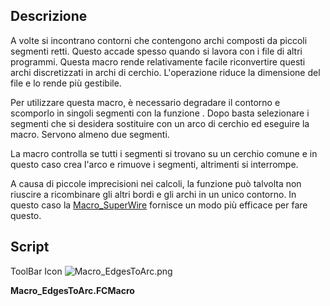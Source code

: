<languages/>
{{Macro/it
|Name=EdgesToArc
|Translate=Da Segmento a Arco
|Icon=Macro_EdgesToArc.png
|Description=Sostituisce, se possibile, i segmenti selezionati con un arco di cerchio. Utile per il ripristino di archi discretizzati.
|Author=Jreinhardt
|Version=1.0
|Date=2014-01-02
|FCVersion=Tutte versione
|Download=[https://wiki.freecad.org/images/6/65/Macro_EdgesToArc.png ToolBar Icon]
|SeeAlso=[[Macro_SuperWire/it|Macro SuperWire]]
}}

==Descrizione==
A volte si incontrano contorni che contengono archi composti da piccoli segmenti retti. Questo accade spesso quando si lavora con i file di altri programmi. Questa macro rende relativamente facile riconvertire questi archi discretizzati in archi di cerchio. L'operazione riduce la dimensione del file e lo rende più gestibile.

Per utilizzare questa macro, è necessario degradare il contorno e scomporlo in singoli segmenti con la funzione {{KEY|[[Image:Draft_Downgrade.svg|16px]] [[Draft Downgrade/it|Draft Downgrade]]}}. Dopo basta selezionare i segmenti che si desidera sostituire con un arco di cerchio ed eseguire la macro. Servono almeno due segmenti.

La macro controlla se tutti i segmenti si trovano su un cerchio comune e in questo caso crea l'arco e rimuove i segmenti, altrimenti si interrompe.

A causa di piccole imprecisioni nei calcoli, la funzione {{KEY|[[Image:Draft_Upgrade.svg|16px]] [[Draft Upgrade/it|Draft Upgrade]]}} può talvolta non riuscire a ricombinare gli altri bordi e gli archi in un unico contorno. In questo caso la [[Macro_SuperWire/it|Macro_SuperWire]] fornisce un modo più efficace per fare questo.

==Script==

ToolBar Icon [[Image:Macro_EdgesToArc.png]]

'''Macro_EdgesToArc.FCMacro'''

{{MacroCode|code=

import Draft
import FreeCADGui, FreeCAD
from FreeCAD import Base, Console
from math import atan2, pi, fabs

#This macro replaces a number of edges approximating a circular arc by a proper circular arc.
#It might be necessary to use the superwire macro to recombine the edges back to a wire, because of small errors in the calculations.

sel = FreeCADGui.Selection.getSelection()
if len(sel) < 2:
    Console.PrintError("Too few edges are selected\n")
edges = [s.Shape for s in sel]

start_vertices = []
end_vertices = []
for edge in edges:
    start_vertices.append(edge.Vertexes[0].Point)
    end_vertices.append(edge.Vertexes[1].Point)
vertices = start_vertices + end_vertices

start,end,middle = None,None,None

#find start and end points
for edge in edges:
    is_start = True
    is_end = True
    for point in end_vertices:
        if edge.Vertexes[0].Point.distanceToPoint(point) < 1e-8:
            is_start = False

    for point in start_vertices:
        if edge.Vertexes[1].Point.distanceToPoint(point) < 1e-8:
            is_end = False
    if is_start:
        start = edge.Vertexes[0].Point
    if is_end:
        end = edge.Vertexes[1].Point

#find middle point, at least not too far away from the middle

for v in vertices:
    ratio = v.distanceToPoint(start)/v.distanceToPoint(end)
    if ratio > 0.5 and ratio < 2.:
        middle = v
        break

if middle is None:
    Console.PrintError("Could not find suitable middle point\n")

arc = Part.ArcOfCircle(start,middle,end)

#Check circularity
circular = True
for v in vertices:
    if fabs(v.distanceToPoint(arc.Center) - arc.Radius) > 1e-6:
        Console.PrintError("Edges do not approximate a circular arc\n")
        circular = False
        break

if circular:
        Part.show(arc.toShape())
        for shape in sel:
            FreeCAD.ActiveDocument.removeObject(shape.Name)
}}
{{clear}}